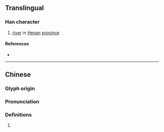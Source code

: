 {{character info/new}}
==Translingual==

===Han character===
{{Han char|rn=85|rad=水|as=12|sn=15|four=38131|canj=EOTF|ids=⿰氵無}}

# [[river]] in [[Henan]] [[province]]

====References====
* {{Han ref|kx=0649.010|dkj=18232|dj=1058.240|hdz=31742.100|uh=6F55|ud=28501|bh=E64B|bd=58955}}

----

==Chinese==
{{zh-forms|s=𣲘}}

===Glyph origin===
{{Han etym}}

===Pronunciation===
{{zh-pron
|m=wǔ
|c=mou5
|mc=y
|oc=y
|cat=pn
}}

===Definitions===
{{zh-hanzi}}

# {{rfdef|zh}}